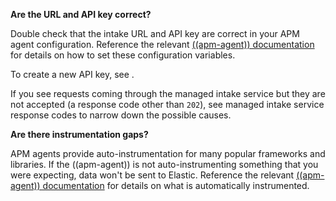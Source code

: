 
**Are the URL and API key correct?**

Double check that the intake URL and API key are correct in your APM agent configuration.
Reference the relevant [((apm-agent)) documentation](((apm-agents-ref))/index.html) for details on how to set these configuration variables.

To create a new API key, see <DocLink id="serverlessObservabilityApmKeepDataSecure" section="create-a-new-api-key" text="Create a new API key" />.

If you see requests coming through the managed intake service but they are not accepted (a response code other than `202`),
see <DocLink id="serverlessObservabilityApmTroubleshooting" section="common-repsonse-codes">managed intake service response codes</DocLink> to narrow down the possible causes.

**Are there instrumentation gaps?**

APM agents provide auto-instrumentation for many popular frameworks and libraries.
If the ((apm-agent)) is not auto-instrumenting something that you were expecting, data won't be sent to Elastic.
Reference the relevant [((apm-agent)) documentation](((apm-agents-ref))/index.html) for details on what is automatically instrumented.
